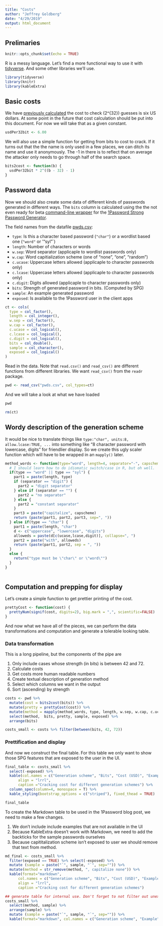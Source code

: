 ```yaml
---
title: "Costs"
author: "Jeffrey Goldberg"
date: "4/29/2019"
output: html_document
---
```


## Prelimaries

```r
knitr::opts_chunk$set(echo = TRUE)
```

R is a messy language. Let's find a more functional way to use it with [tidyverse](https://www.tidyverse.org). And some other libraries we'll use.

```r
library(tidyverse)
library(knitr)
library(kableExtra)
```
## Basic costs

We have [previously calculated](https://discussions.agilebits.com/discussion/comment/470503/#Comment_470503) the cost to check \(2^{32}\) guesses is six US dollars. At some point in the future that cost calculation should be put into this document. For now we will take that as a given constant.

```r
usdPer32bit <- 6.00
```

We will also use a simple function for getting from bits to cost to crack. If it turns out that the the name is only used in a few places, we can ditch its name and use it anonymously. The -1 in there is to reflect that on average the attacker only needs to go through half of the search space.

```r
bits2cost <- function(b) {
  usdPer32bit * 2^((b - 32) - 1)
}
```

## Password data

Now we should also create some data of different kinds of passwords generated in different ways. The `bits` column is calculated using the the not even ready for beta [command-line wrapper](https://github.com/1Password/spg/tree/master/cmd/opgen) for the [1Password Strong Password Generator](https://github.com/1Password/spg "Github: 1Password SPG").

The field names from the datafile [pwds.csv](./pwds.csv):

- `type`: Is this a character based password (`"char"`) or a wordlist based one (`"word"` or '"syl"`)
- `length`: Number of characters or words
- `w.sep`: Word separator (applicaple to wordlist passwords only)
- `w.cap`: Word capitialization scheme (one of "none", "one", "random")
- `c.ucase`: Uppercase letters allowed (applicaple to character passwords only)
- `c.lcase`: Uppercase letters allowed (applicaple to character passwords only)
- `c.digit`: Digits allowed (applicaple to character passwords only)
- `bits`: Strength of generated password in bits. (Computed by SPG)
- `sample`: An example generated password
- `exposed`: Is available to the 1Password user in the client apps

```r
ct <- cols(
  type = col_factor(),
  length = col_integer(),
  w.sep = col_factor(),
  w.cap = col_factor(),
  c.ucase = col_logical(),
  c.lcase = col_logical(),
  c.digit = col_logical(),
  bits = col_double(),
  sample = col_character(),
  exposed = col_logical()
)
```

Read in the data. Note that `read.csv()` and `read_csv()` are different functions from different libraries. We want `read_csv()` from the `readr` package.
```r
pwd <- read_csv("pwds.csv", col_types=ct)
```

And we will take a look at what we have loaded

```r
pwd
```

```r
rm(ct)
```

## Wordy description of the generation scheme

It would be nice to translate things like `type:"char", units:8, allow.lcase:TRUE, ...` into something like "8 character password with lowercase, digits" for friendlier display. So we create this ugly scaler function which will have to be wrapped in an `mapply()` later.

```r
method_words <- function(type="word", length=4, separator="-", capscheme="none", ucase=TRUE, lcase=TRUE, digit=TRUE) {
  # I should learn how to do idiomatic switch/case in R, but oh well.
  if(type == "word" || type == "syl") {
    part1 = paste(length, type)
    if (separator == "digit") {
      part2 = "digit separator"
    } else if (separator == "") {
      part2 = "no separator"
    } else {
      part2 = "constant separator"
    }
    part3 = paste("capitalize", capscheme)
    return (paste(part1, part2, part3, sep=", "))
  } else if(type == "char") {
    part1 = paste(length, "char")
    d <- c("uppercase", "lowercase", "digits")
    alloweds = paste(d[c(ucase,lcase,digit)], collapse=", ")
    part2 = paste("with", alloweds)
    return (paste(part1, part2, sep = ", "))
  }
  else {
    return("type must be \"char\" or \"word\"")
  }
}
 
```

## Computation and prepping for display

Let's create a simple function to get prettier printing of the cost. 
```r
prettyCost <- function(cost) {
  prettyNum(signif(cost, digits=2), big.mark = ",", scientific=FALSE)
}
```

And now what we have all of the pieces, we can perform the data transformations and computation and generate a tolerable looking table.

### Data transformation

This is a long pipeline, but the components of the pipe are

1. Only include cases whose strength (in bits) is between 42 and 72.
2. Calculate costs
3. Get costs more human readable numbers
4. Create textual description of generation method
4. Select which columns we want in the output
5. Sort (ascending) by strength

```r
costs <- pwd %>% 
  mutate(cost = bits2cost(bits)) %>%
  mutate(pretty = prettyCost(cost)) %>%
  mutate(method = mapply(method_words, type, length, w.sep, w.cap, c.ucase, c.lcase, c.digit)) %>%
  select(method,  bits, pretty, sample, exposed) %>%
  arrange(bits)

costs_small <- costs %>% filter(between(bits, 42, 72))
```

### Prettification and display

And now we construct the final table. For this table we only want to show those SPG features that are exposed to the user in the UI.
```r
final_table <- costs_small %>% 
  select(-exposed) %>%
  kable(col.names = c("Generation scheme", "Bits", "Cost (USD)", "Example"),
      align = "lrrl",
      caption ="Cracking cost for different generation schemes") %>%
  column_spec(column=4, monospace = T) %>%
  kable_styling(bootstrap_options = c("striped"), fixed_thead = TRUE)
```

```r
final_table
```

<!-- Some extras not to be included in the main output -->

To create the Markdown table to be used in the 1Password blog post, we need to make a few changes.

1. We don't include include examples that are not available in the UI
2. Because KableExtra doesn't work with Markdown, we need to add the backticks for the sample passwords ourselves
3. Because capititalization scheme isn't exposed to user we should remove that text from method.

```r
md_final <- costs_small %>%
  filter(exposed == TRUE) %>% select(-exposed) %>%
  mutate (sample = paste("`", sample, "`", sep="")) %>%
  mutate(method = str_remove(method, ", capitalize none")) %>%
  kable(format="markdown",
      col.names = c("Generation scheme", "Bits", "Cost (USD)", "Example"),
      align = "lrrl",
      caption ="Cracking cost for different generation schemes") 
```

```r
## generate table for internal use. Don't forget to not filter out unexposed.
costs_small %>%
  select(method, sample) %>%
  arrange(sample) %>%
  mutate (sample = paste("`", sample, "`", sep="")) %>%
  kable(format="markdown", col.names = c("Generation scheme", "Example"))
```
